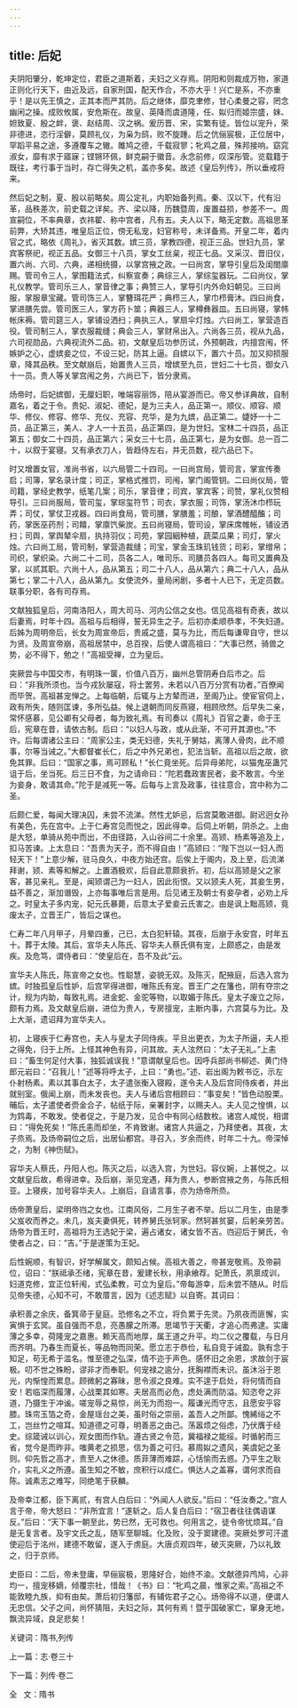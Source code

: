 ```yaml
---
---
---
```

title: 后妃
---

夫阴阳肇分，乾坤定位，君臣之道斯着，夫妇之义存焉。阴阳和则裁成万物，家道正则化行天下，由近及远，自家刑国，配天作合，不亦大乎！兴亡是系，不亦重乎！是以先王慎之，正其本而严其防。后之继体，靡克聿修，甘心柔曼之容，罔念幽闲之操。成败攸属，安危斯在。故皇、英降而虞道隆，任、姒归而姬宗盛，妹、妲致夏、殷之衅，褒、赵结周、汉之祸。爰历晋、宋，实繁有徒。皆位以宠升，荣非德进，恣行淫僻，莫顾礼仪，为枭为鸱，败不旋踵。后之伉俪宸极，正位居中，罕蹈平易之途，多遵覆车之辙。雎鸠之德，千载寂寥；牝鸡之晨，殊邦接响。窈窕淑女，靡有求于寤寐；铿锵环佩，鲜克嗣于徽音。永念前修，叹深彤管。览载籍于既往，考行事于当时，存亡得失之机，盖亦多矣。故述《皇后列传》，所以垂戒将来。

然后妃之制，夏、殷以前略矣。周公定礼，内职始备列焉。秦、汉以下，代有沿革，品秩差次，前史载之详矣。齐、梁以降，历魏暨周，废置益损，参差不一。周宣嗣位，不率典章，衣祎翟、称中宫者，凡有五。夫人以下，略无定数。高祖思革前弊，大矫其违，唯皇后正位，傍无私宠，妇官称号，未详备焉。开皇二年，着内官之式，略依《周礼》，省灭其数。嫔三员，掌教四德，视正三品。世妇九员，掌宾客祭祀，视正五品。女御三十八员，掌女工丝枲，视正七品。又采汉、晋旧仪，置六尚、六司、六典，递相统摄，以掌宫掖之政。一曰尚宫，掌导引皇后及闺閤廪赐。管司令三人，掌图籍法式，纠察宣奏；典综三人，掌综玺器玩。二曰尚仪，掌礼仪教学。管司乐三人，掌音律之事；典赞三人，掌导引内外命妇朝见。三曰尚服，掌服章宝藏。管司饰三人，掌簪珥花严；典栉三人，掌巾栉膏沐。四曰尚食，掌进膳先尝。管司医三人，掌方药卜筮；典器三人，掌樽彝器皿。五曰尚寝，掌帏帐床褥。管司筵三人，掌铺设洒扫；典执三人，掌扇伞灯烛。六曰尚工，掌营造百役。管司制三人，掌衣服裁缝；典会三人，掌财帛出入。六尚各三员，视从九品，六司视勋品，六典视流外二品。初，文献皇后功参历试，外预朝政，内擅宫闱，怀嫉妒之心，虚嫔妾之位，不设三妃，防其上逼。自嫔以下，置六十员。加又抑损服章，降其品秩。至文献崩后，始置贵人三员，增嫔至九员，世妇二十七员，御女八十一员。贵人等关掌宫闱之务，六尚已下，皆分隶焉。

炀帝时，后妃嫔御，无厘妇职，唯端容丽饰，陪从宴游而已。帝又参详典故，自制嘉名，着之于令。贵妃、淑妃、德妃，是为三夫人，品正第一。顺仪、顺容、顺华、修仪、修容、修华、充仪、充容、充华，是为九嫔，品正第二。婕妤一十二员，品正第三，美人、才人一十五员，品正第四，是为世妇。宝林二十四员，品正第五；御女二十四员，品正第六；采女三十七员，品正第七，是为女御。总一百二十，以叙于宴寝。又有承衣刀人，皆趋侍左右，并无员数，视六品已下。

时又增置女官，准尚书省，以六局管二十四司。一曰尚宫局，管司言，掌宣传奏启；司簿，掌名录计度；司正，掌格式推罚，司闱，掌门阁管钥。二曰尚仪局，管司籍，掌经史教学，纸笔几案；司乐，掌音律；司宾，掌宾客；司赞，掌礼仪赞相导引。三曰尚服局，管司玺，掌琮玺符节；司衣，掌衣服；司饰，掌汤沐巾栉玩弄；司仗，掌仗卫戎器。四曰尚食局，管司膳，掌膳羞；司酿，掌酒醴醯醢；司药，掌医巫药剂；司饎，掌廪饩柴炭。五曰尚寝局，管司设，掌床席帷帐，铺设洒扫；司舆，掌舆辇伞扇，执持羽仪；司苑，掌园絪种植，蔬菜瓜果；司灯，掌火烛。六曰尚工局，管司制，掌营造裁缝；司宝，掌金玉珠玑钱货；司彩，掌缯帛；司织，掌织染。六尚二十二司，员各二人，唯司乐、司膳员各四人。每司又置典及掌，以贰其职。六尚十人，品从第五；司二十八人，品从第六；典二十八人，品从第七；掌二十八人，品从第九。女使流外，量局闲剧，多者十人已下，无定员数。联事分职，各有司存焉。

文献独狐皇后，河南洛阳人，周大司马、河内公信之女也。信见高祖有奇表，故以后妻焉，时年十四。高祖与后相得，誓无异生之子。后初亦柔顺恭孝，不失妇道。后姊为周明帝后，长女为周宣帝后，贵戚之盛，莫与为比，而后每谦卑自守，世以为贤。及周宣帝崩，高祖居禁中，总百揆，后使人谓高祖曰：“大事已然，骑兽之势，必不得下，勉之！”高祖受禅，立为皇后。

突厥尝与中国交市，有明珠一箧，价值八百万，幽州总管阴寿白后市之。后曰：“非我所须也。当今戎狄屡寇，将士罢劳，未若以八百万分赏有功者。”百僚闻而毕贺。高祖甚宠惮之。上每临朝，后辄与上方辇而进，至阁乃止。使宦官伺上，政有所失，随则匡谏，多所弘益。候上退朝而同反燕寝，相顾欣然。后早失二亲，常怀感慕，见公卿有父母者，每为致礼焉。有司奏以《周礼》百官之妻，命于王后，宪章在昔，请依古制。后曰：“以妇人与政，或从此渐，不可开其源也。”不许。后每谓诸公主曰：“周家公主，类无妇德，失礼于舅姑，离薄人骨肉，此不顺事，尔等当诫之。”大都督崔长仁，后之中外兄弟也，犯法当斩。高祖以后之故，欲免其罪。后曰：“国家之事，焉可顾私！”长仁竟坐死。后异母弟陀，以猫鬼巫蛊咒诅于后，坐当死。后三日不食，为之请命曰：“陀若蠢政害民者，妾不敢言。今坐为妾身，敢请其命。”陀于是减死一等。后每与上言及政事，往往意合，宫中称为二圣。

后颇仁爱，每闻大理决囚，未尝不流涕。然性尤妒忌，后宫莫敢进御。尉迟迥女孙有美色，先在宫中。上于仁寿宫见而悦之，因此得幸。后伺上听朝，阴杀之。上由是大怒，单骑从苑中而出，不由径路，入山谷间二十余里。高颎、杨素等追及上，扣马苦谏。上太息曰：“吾贵为天子，而不得自由！”高颎曰：“陛下岂以一妇人而轻天下！”上意少解，驻马良久，中夜方始还宫。后俟上于阁内，及上至，后流涕拜谢，颎、素等和解之。上置酒极欢，后自此意颇衰折。初，后以高颎是父之家客，甚见亲礼。至是，闻颎谓己为一妇人，因此衔恨。又以颎夫人死，其妾生男，益不善之，渐加谮毁，上亦每事唯后言是用。后见诸王及朝士有妾孕者，必劝上斥之。时皇太子多内宠，妃元氏暴薨，后意太子爱妾云氏害之。由是讽上黜高颎，竟废太子，立晋王广，皆后之谋也。

仁寿二年八月甲子，月晕四重，己已，太白犯轩辕。其夜，后崩于永安宫，时年五十。葬于太陵。其后，宣华夫人陈氏、容华夫人蔡氏俱有宠，上颇惑之，由是发疾。及危笃，谓侍者曰：“使皇后在，吾不及此”云。

宣华夫人陈氏，陈宣帝之女也。性聪慧，姿貌无双。及陈灭，配掖庭，后选入宫为嫔。时独孤皇后性妒，后宫罕得进御，唯陈氏有宠。晋王广之在籓也，阴有夺宗之计，规为内助，每致礼焉。进金蛇、金驼等物，以取媚于陈氏。皇太子废立之际，颇有力焉。及文献皇后崩，进位为贵人，专房擅宠，主断内事，六宫莫与为比。及上大渐，遗诏拜为宣华夫人。

初，上寝疾于仁寿宫也，夫人与皇太子同侍疾。平旦出更衣，为太子所逼，夫人拒之得免，归于上所。上怪其神色有异，问其故。夫人泫然曰：“太子无礼。”上恚曰：“畜生何足付大事，独狐诚误我！”意谓献皇后也。因呼兵部尚书柳述、黄门侍郎元岩曰：“召我儿！”述等将呼太子，上曰：“勇也。”述、岩出阁为敕书讫，示左仆射杨素。素以其事白太子，太子遣张衡入寝殿，遂令夫人及后宫同侍疾者，并出就别室。俄闻上崩，而未发丧也。夫人与诸后宫相顾曰：“事变矣！”皆色动股栗。晡后，太子遣使者赍金合子，帖纸于际，亲署封字，以赐夫人。夫人见之惶惧，以为鸩毒，不敢发。使者促之，于是乃发，见合中有同心结数枚。诸宫人咸悦，相谓曰：“得免死矣！”陈氏恚而却坐，不肯致谢。诸宫人共逼之，乃拜使者。其夜，太子烝焉。及炀帝嗣位之后，出居仙都宫。寻召入，岁余而终，时年二十九。帝深悼之，为制《神伤赋》。

容华夫人蔡氏，丹阳人也。陈灭之后，以选入宫，为世妇。容仪婉，上甚悦之。以文献皇后故，希得进幸。及后崩，渐见宠遇，拜为贵人，参断宫掖之务，与陈氏相亚。上寝疾，加号容华夫人。上崩后，自请言事，亦为炀帝所烝。

炀帝萧皇后，梁明帝岿之女也。江南风俗，二月生子者不举。后以二月生，由是季父岌收而养之。未几，岌夫妻俱死，转养舅氏张轲家。然轲甚贫窭，后躬亲劳苦。炀帝为晋王时，高祖将为王选妃于梁，遍占诸女，诸女皆不吉。岿迎后于舅氏，令使者占之，曰：“吉。”于是遂策为王妃。

后性婉顺，有智识，好学解属文，颇知占候。高祖大善之，帝甚宠敬焉。及帝嗣位，诏曰：“朕祗承丕绪，宪章在昔，爰建长秋，用承飨荐。妃萧氏，夙禀成训，妇道克修，宜正位轩闱，式弘柔教，可立为皇后。”帝每游幸，后未尝不随从。时后见帝失德，心知不可，不敢厝言，因为《述志赋》以自寄。其词曰：

承积善之余庆，备箕帚于皇庭。恐修名之不立，将负累于先灵。乃夙夜而匪懈，实寅惧于玄冥。虽自强而不息，亮愚朦之所滞。思竭节于天衢，才追心而弗逮。实庸薄之多幸，荷隆宠之嘉惠。赖天高而地厚，属王道之升平。均二仪之覆载，与日月而齐明。乃春生而夏长，等品物而同荣。愿立志于恭俭，私自竞于诫盈。孰有念于知足，苟无希于滥名。惟至德之弘深，情不迩于声色。感怀旧之余恩，求故剑于宸极。叨不世之殊盼，谬非才而奉职。何宠禄之逾分，抚胸襟而未识。虽沐浴于恩光，内惭惶而累息。顾微躬之寡昧，思令淑之良难。实不遑于启处，将何情而自安！若临深而履薄，心战栗其如寒。夫居高而必危，虑处满而防溢。知恣夸之非道，乃摄生于冲谧。嗟宠辱之易惊，尚无为而抱一。履谦光而守志，且愿安乎容膝。珠帘玉箔之奇，金屋瑶台之美，虽时俗之崇丽，盖吾人之所鄙。愧絺绤之不工，岂丝竹之喧耳。知道德之可尊，明善恶之由己。荡嚣烦之俗虑，乃伏膺于经史。综箴诫以训心，观女图而作轨。遵古贤之令范，冀福禄之能绥。时循躬而三省，觉今是而昨非。嗤黄老之损思，信为善之可归。慕周姒之遗风，美虞妃之圣则。仰先哲之高才，贵至人之休德。质菲薄而难踪，心恬愉而去惑。乃平生之耿介，实礼义之所遵。虽生知之不敏，庶积行以成仁。惧达人之盖寡，谓何求而自陈。诚素志之难写，同绝笔于获麟。

及帝幸江都，臣下离贰，有宫人白后曰：“外闻人人欲反。”后曰：“任汝奏之。”宫人言于帝，帝大怒曰：“非所宜言！”遂斩之。后人复白后曰：“宿卫者往往偶语谋反。”后曰：“天下事一朝至此，势已然，无可救也。何用言之，徒令帝忧烦耳。”自是无复言者。及宇文氏之乱，随军至聊城。化及败，没于窦建德。突厥处罗可汗遣使迎后于洺州，建德不敢留，遂入于虏庭。大唐贞观四年，破灭突厥，乃以礼致之，归于京师。

史臣曰：二后，帝未登庸，早俪宸极，恩隆好合，始终不渝。文献德异鸤鸠，心非均一，擅宠移嫡，倾覆宗社，惜哉！《书》曰：“牝鸡之晨，惟家之索。”高祖之不能敦睦九族，抑有由矣。萧后初归籓邸，有辅佐君子之心。炀帝得不以道，便谓人无忠信。父子之间，尚怀猜阻，夫妇之际，其何有焉！暨乎国破家亡，窜身无地，飘流异域，良足悲矣！

关键词：隋书,列传

上一篇：志·卷三十

下一篇：列传·卷二

全   文：隋书

